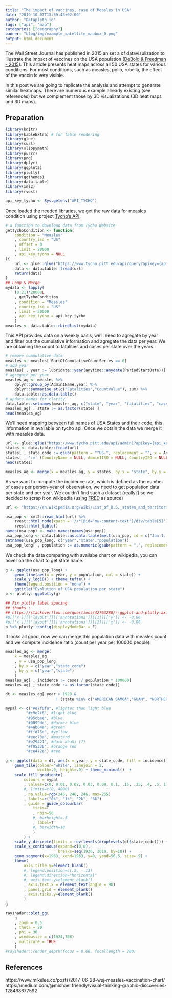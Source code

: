 ```yaml
---
title: "The impact of vaccines, case of Measles in USA"
date: "2019-10-07T13:39:46+02:00"
author: "Datapleth.io"
tags: ["api", "map"]
categories: ["geography"]
banner: "blog/img/example_satellite_mapbox_0.png"
output: html_document
---
```



The Wall Street Journal has published in 2015 an set a of datavisulization to 
illustrate the impact of vaccines on the USA population ([DeBold & Freedman - 
2015](http://graphics.wsj.com/infectious-diseases-and-vaccines/)).
This article presents heat maps across all 50 USA states for various
conditions. For most conditions, such as measles, polio, rubella, the effect of
the vaccin is very visible.

In this post we are going to replicate the analysis and attempt to generate
similar heatmaps. There are numerous example already existing (see references)
but we complement those by 3D visualizations (3D heat maps and 3D maps).

<!-- <img src="/img/illustrations/wsj_measles_2015.png" alt="Impact of Measles vaccine in USA" width="700"/> -->


## Preparation

```r
library(knitr)
library(kableExtra) # for table rendering
library(glue)
library(curl)
library(slippymath)
library(purrr)
library(png)
library(dplyr)
library(ggplot2)
library(plotly)
library(ggthemes)
library(data.table)
library(xml2)
library(rvest)
```


```r
api_key_tycho <- Sys.getenv("API_TYCHO")
```

Once loaded the needed libraries, we get the raw data for measles condition
using project [Tycho's API](https://www.tycho.pitt.edu/dataset/api/). 


```r
# a function to download data from Tycho Website
getTychoCondition <- function(
    condition = "Measles"
    , country_iso = "US"
    , offset = 0
    , limit = 20000
    , api_key_tycho = NULL
){
    url <- glue::glue("https://www.tycho.pitt.edu/api/query?apikey={api_key_tycho}&ConditionName={condition}&CountryISO={country_iso}&limit={limit}&offset={offset}")
    data <- data.table::fread(url)
    return(data)
}
## Loop & Merge
mydata <- lapply(
    (0:21)*20000L
    , getTychoCondition
    , condition = "Measles"
    , country_iso = "US"
    , limit = 20000
    , api_key_tycho = api_key_tycho
    )
measles <- data.table::rbindlist(mydata)
```

This API provides data on a weekly basis, we'll need to agregate by year and 
filter out the cumulative information and agregate the data per year. We are
obtaining the count to fatalities and cases per state over the years.


```r
# remove cummulative data
measles <- measles[ PartOfCumulativeCountSeries == 0]
# add year
measles[ , year := lubridate::year(anytime::anydate(PeriodStartDate))]
# agregate per year
measles_ag <- measles %>%
    dplyr::group_by(Admin1Name,year) %>%
    dplyr::summarise_at(c("Fatalities","CountValue"), sum) %>%
    data.table::as.data.table()
# update names for clarity
data.table::setnames(measles_ag, c("state", "year", "fatalities", "cases"))
measles_ag[ , state := as.factor(state) ]
head(measles_ag)

```


We'll need mapping between full names of USA States and their code, this 
information in available on tycho api. Once we obtain the data we merge it with
measles data.


```r
url <- glue::glue("https://www.tycho.pitt.edu/api/admin1?apikey={api_key_tycho}&CountryISO=US")
states <- data.table::fread(url)
states[ , state_code := gsub(pattern = "^US-", replacement = "", x = Admin1ISO)]
states[ , ':=' (CountryName = NULL, Admin1ISO = NULL, CountryISO = NULL ) ]
head(states)
```

```r
measles_ag <- merge(x = measles_ag, y = states, by.x = "state", by.y = "Admin1Name" )
```


As we want to compute the incidence rate, which is defined as the number of 
cases per person-year of observation, we need to get population data per state
and per year. We couldn't find such a dataset (really?) so we decided to scrap
it on wikipedia 
(using [FRED](https://fred.stlouisfed.org/release/tables?rid=118&eid=259194)
as source)


```r
url <- "https://en.wikipedia.org/wiki/List_of_U.S._states_and_territories_by_historical_population#1900%E2%80%932015,_Federal_Reserve_economic_data"

usa_pop <- xml2::read_html(url) %>%
    rvest::html_node(xpath = '//*[@id="mw-content-text"]/div/table[5]') %>%
    rvest::html_table() 
names(usa_pop) <- make.names(names(usa_pop))
usa_pop_long <- data.table::as.data.table(melt(usa_pop, id = c("Jan.1..year")))
setnames(usa_pop_long, c("year","state","population"))
usa_pop_long[ , population := as.numeric(gsub(pattern = ",", replacement = "", x = population))]

```

We check the data comparing with availabe chart on wikipedia, you can hover on
the chart to get state name.


```r
g <- ggplot(usa_pop_long) +
    geom_line(aes(x = year, y = population, col = state)) +
    scale_y_log10() + theme_tufte() +
    theme(legend.position = "none") +
    ggtitle("Evolution of USA population per state") 
p <- plotly::ggplotly(g)

## Fix plotly label spacing
## thanks : 
## https://stackoverflow.com/questions/42763280/r-ggplot-and-plotly-axis-margin-wont-change
#p[['x']][['layout']][['annotations']][[1]][['y']] <- -0.06
#p[['x']][['layout']][['annotations']][[2]][['x']] <- -0.06
p %>% plotly::config(displayModeBar = F) 
```


It looks all good, now we can merge this population data with measles count and
we compute incidence ratio (count per year per 100000 people).

```r
measles_ag <- merge(
    x = measles_ag
    , y = usa_pop_long
    , by.x = c("year","state_code")
    , by.y = c("year","state")
    )
measles_ag[ , incidence := cases / population * 100000]
measles_ag[ , state_code := as.factor(state_code)]
```







```r
dt <- measles_ag[ year > 1929 &
                      ! (state %in% c("AMERICAN SAMOA","GUAM", "NORTHERN MARIANA ISLANDS", "PUERTO RICO", "VIRGIN ISLANDS, U.S."))]

mypal <- c("#e7f0fa", #lighter than light blue
         "#c9e2f6", #light blue
         "#95cbee", #blue
         "#0099dc", #darker blue
         "#4ab04a", #green
         "#ffd73e", #yellow
         "#eec73a", #mustard
         "#e29421", #dark khaki (?)
         "#f05336", #orange red
         "#ce472e") #red

g <- ggplot(data = dt, aes(x = year, y = state_code, fill = incidence)) +
    geom_tile(colour="white", linejoin = 2, 
              width=.9, height=.9) + theme_minimal()  +
    scale_fill_gradientn(
        colours = mypal
        , values=c(0, 0.01, 0.02, 0.03, 0.09, 0.1, .15, .25, .4, .5, 1)
        #, limits=c(0, 4000)
        , na.value=rgb(246, 246, 246, max=255)
        , labels=c("0k", "1k", "2k", "3k")
        , guide = guide_colourbar(
            ticks=T
            , nbin=50
            #, barheight=.5
            , label=T
            #, barwidth=10
            )
        ) +
    scale_y_discrete(limits = rev(levels(droplevels(dt$state_code)))) +
    scale_x_continuous(expand=c(0,0), 
                       breaks=seq(1930, 2010, by=10)) +
    geom_segment(x=1963, xend=1963, y=0, yend=56.5, size=.9) +
    theme(
        axis.title.y=element_blank()
        #, legend.position=c(.5, -.13)
        #, legend.direction="horizontal"
        #, axis.text.y=element_blank()
        , axis.text.x = element_text(angle = 90)
        , panel.grid = element_blank()
        , axis.ticks.y=element_blank()
        )
g
```





```r
rayshader::plot_gg(
    g
    , zoom = 0.5
    , theta = 20
    , phi = 30
    , windowsize = c(1024,768)
    , multicore = TRUE
    )
#rayshader::render_depth(focus = 0.68, focallength = 200)
```



## References

https://www.mikelee.co/posts/2017-06-28-wsj-measles-vaccination-chart/
https://medium.com/@michael.friendly/visual-thinking-graphic-discoveries-128468677592
